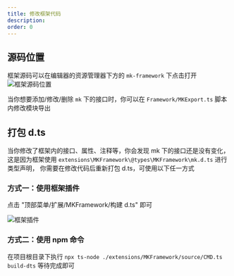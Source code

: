 ```yaml
---
title: 修改框架代码
description:
order: 0
---
```


## 源码位置

框架源码可以在编辑器的资源管理器下方的 `mk-framework` 下点击打开
![框架源码位置](/docs/396b4df5-5a24-4a8e-8dfd-022c83d3590d.png)

当你想要添加/修改/删除 `mk` 下的接口时，你可以在 `Framework/MKExport.ts` 脚本内修改模块导出

## 打包 d.ts

当你修改了框架内的接口、属性、注释等，你会发现 mk 下的接口还是没有变化，这是因为框架使用 `extensions\MKFramework\@types\MKFramework\mk.d.ts` 进行类型声明，
你需要在修改代码后重新打包 d.ts，可使用以下任一方式

### 方式一：使用框架插件

点击 "顶部菜单/扩展/MKFramework/构建 d.ts" 即可

![框架插件](/docs/QQ_1757407141721.png)

### 方式二：使用 npm 命令

在项目根目录下执行 `npx ts-node ./extensions/MKFramework/source/CMD.ts build-dts` 等待完成即可

